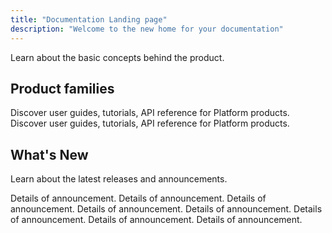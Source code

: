 ```yaml
---
title: "Documentation Landing page"
description: "Welcome to the new home for your documentation"
---
```


<Card title="Basic Concepts" icon="rocket" horizontal={false} href="/concepts" cta="Click here">
  Learn about the basic concepts behind the product.
</Card>

## Product families

<Columns cols={2}>
  <Card title="Platform" icon="pen-to-square" href="/platform-docs">
    Discover user guides, tutorials, API reference for Platform products.
  </Card>
  <Card title="Solutions" icon="palette" href="/solutions-docs">
    Discover user guides, tutorials, API reference for Platform products.
  </Card>
</Columns>

## What's New

Learn about the latest releases and announcements.

  <Card title="Announcement 1" icon="pen-fancy">
   Details of announcement.
  </Card>
  <Card title="Announcement 2" icon="pen-fancy">
   Details of announcement.
  </Card>
  <Card title="Announcement 3" icon="pen-fancy">
   Details of announcement.
  </Card>
  <Card title="Announcement 4" icon="pen-fancy">
   Details of announcement.
  </Card>
  <Card title="Announcement 5" icon="pen-fancy">
   Details of announcement.
  </Card>
  <Card title="Announcement 6" icon="pen-fancy">
   Details of announcement.
  </Card>
  <Card title="Announcement 7" icon="pen-fancy">
   Details of announcement.
  </Card>
  <Card title="Announcement 8" icon="pen-fancy">
   Details of announcement.
  </Card>